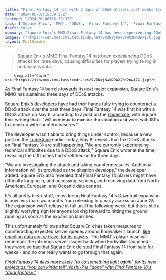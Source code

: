 ```yaml
---
title: "Final Fantasy 14 hit with 3 days of DDoS attacks just weeks from Dawntrail, as Square Enix scrambles to fix the MMO's servers"
date: "2024-05-08T15:39:37Z"
lastmod: "2024-05-08T15:39:37Z"
tags: ['Square Enix', 'MMO', 'DDoS', 'Final Fantasy 14', 'Final Fantasy 16', 'Lodestone', 'Data Centre Travel', 'Expansion']
draft: false
summary: "Square Enix's MMO Final Fantasy 14 has been experiencing DDoS attacks for three days, causing difficulties for players trying to log in and access data."
images: ["https://cdn.mos.cms.futurecdn.net/SV3NojKwdD9WX2MnDnwi7C.jpg"]
layout: PostSimple
---
```

> Square Enix's MMO Final Fantasy 14 has been experiencing DDoS attacks for three days, causing difficulties for players trying to log in and access data.


        <img alt="Cover" src="https://cdn.mos.cms.futurecdn.net/SV3NojKwdD9WX2MnDnwi7C.jpg"/>
        
As Final Fantasy 14 barrels towards its next major expansion, [Square Enix](https://www.gamesradar.com/tag/square_enix/)'s MMO has sustained three days of DDoS attacks.

Square Enix's developers have had their hands fully trying to counteract a DDoS attack over the past three days. Final Fantasy 14 was first hit with a DDoS attack on May 6, according to a post on the [Lodestone](https://eu.finalfantasyxiv.com/lodestone/news/detail/8794e120b9124816f1862add66c0a8fc54306154), with Square Enix writing that it "will continue to monitor the situation and work with ISPs to come up with countermeasures."

The developer wasn't able to bring things under control, because a new post on the [Lodestone](https://eu.finalfantasyxiv.com/lodestone/news/detail/f55186cda0341a2e369b4de4a7865c285b1c2a07) earlier today, May 8, reveals that the DDoS attacks on Final Fantasy 14 are still happening. "We are currently experiencing technical difficulties due to a DDoS attack," Square Enix wrote at the time, revealing the difficulties had stretched on for three days.

"We are investigating the attack and taking countermeasures. Additional information will be provided as the situation develops," the developer added. Square Enix also revealed that Final Fantasy 14 players might have difficulty logging in, and accessing, sending, and receiving data from North American, European, and Oceanic data centres.

It's all pretty bleak stuff, considering Final Fantasy 14's Dawntrail expansion is now less than two months from releasing into early access on June 28. The expansion won't release in full until the following week, but this is still a slightly worrying sign for anyone looking forward to hitting the ground running as soon as the expansion launches.

This unfortunately follows after Square Enix has taken measures to counteracting expected server queues around Endwalker's launch, [like enabling data centre travel for its players](https://www.gamesradar.com/despite-yoshi-ps-hesitancy-final-fantasy-14-is-temporarily-freeing-the-mmo-community-to-cross-the-regional-server-divide-as-dawntrail-congestion-looms/). The MMO's player base will remember the infamous server issues back when Endwalker launched - they were so bad that Square Enix delisted Final Fantasy 14 from sale for weeks - and no one really wants to go through that again.

[<em>Final Fantasy 14 devs more likely "to do something light again" for its next project as "you can kinda tell" Yoshi-P is "done" with Final Fantasy 16's "dark fantasy."</em>](https://www.gamesradar.com/games/final-fantasy/final-fantasy-14-devs-more-likely-to-do-something-light-again-for-its-next-project-as-you-can-kinda-tell-yoshi-p-is-done-with-final-fantasy-16s-dark-fantasy/)
        